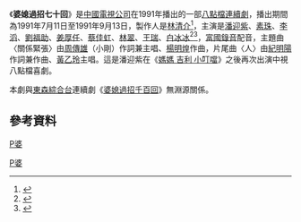 {{Infobox television
| 名稱 = 婆媳過招七十回
| 英文名稱 = 
| 圖片 = 
| 圖說 = 
| 分類 = 時裝連續劇
| 語言 = [[國語|國語]]
| 編劇 = 張春香
| 編審 = 蔣子安
| 字幕 = [[中文|中文]]
| 機位 = 
| 視訊制式 = [[NTSC制式|NTSC制式]]
| 每集長 = 60分鐘
| 集數 = 80
| 製作人 = 林清介
| 執行製作 = 李振福
| 製作公司 = 
| 主持 =
| 主演 = [[潘迎紫|潘迎紫]]、[[素珠|素珠]]、[[李滔|李滔]]、[[劉福助|劉福助]]、[[姜厚任|姜厚任]]、[[蔡佳虹|蔡佳虹]]、[[林翠|林翠]]、[[王瑞_(演員)|王瑞]]、[[白冰冰|白冰冰]]
| 標語 = 
| 旁白 = 
| 監製 = 
| 國家 = {{ROC-TW}}
| 電視網 = [[中國電視公司|中國電視公司]]
| 播出國家 = {{TWN}}
| 開始 = 1991年7月11日
| 結束 = 1991年9月13日
| website =  
}}
《'''婆媳過招七十回'''》是[[中國電視公司|中國電視公司]]在1991年播出的一部[[八點檔|八點檔]][[連續劇|連續劇]]，播出期間為1991年7月11日至1991年9月13日，製作人是[[林清介|林清介]]<ref>{{cite news |author1=張怡文 |author2=倪有純 |title=星期人物》校園玉女製造達人 林清介和學生情人們 |url=https://www.chinatimes.com/realtimenews/20170226000013-260404?chdtv |accessdate=2022-03-19 |work=中時新聞網 |date=2017-02-26 |language=zh-hant |archive-date=2022-03-19 |archive-url=https://web.archive.org/web/20220319172004/https://www.chinatimes.com/realtimenews/20170226000013-260404?chdtv }}</ref>，主演是[[潘迎紫|潘迎紫]]、[[素珠|素珠]]、[[李滔|李滔]]、[[劉福助|劉福助]]、[[姜厚任|姜厚任]]、[[蔡佳虹|蔡佳虹]]、[[林翠|林翠]]、[[王瑞_(演員)|王瑞]]、[[白冰冰|白冰冰]]<ref>{{cite news |author1=蕭雅文 |title=昔豔星「砸千萬買香奈兒」敗光存款 淡出螢光幕曝現況 |url=https://www.chinatimes.com/realtimenews/20200803000010-260404?chdtv |accessdate=2022-03-19 |work=中時新聞網 |date=2020-02-03 |language=zh-hant |archive-date=2022-03-19 |archive-url=https://web.archive.org/web/20220319171722/https://www.chinatimes.com/realtimenews/20200803000010-260404?chdtv }}</ref><ref>{{cite news |author1=吳維書 |title=當年女神、男神們現況公開 白冰冰揪眾星慶中視50周年 |url=https://www.chinatimes.com/realtimenews/20191017004754-260404?chdtv |accessdate=2022-03-19 |work=中時新聞網 |date=2019-10-17 |language=zh-hant |archive-date=2019-10-20 |archive-url=https://web.archive.org/web/20191020234339/https://www.chinatimes.com/realtimenews/20191017004754-260404?chdtv }}</ref>，[[富國錄音|富國錄音]]配音，主題曲〈關係緊張〉由[[周傳雄|周傳雄]]（小剛）作詞兼主唱、[[楊明煌|楊明煌]]作曲，片尾曲〈人〉由[[紀明陽|紀明陽]]作詞兼作曲、[[黃乙玲|黃乙玲]]主唱。這是潘迎紫在《[[媽媽_吉利_小叮噹|媽媽 吉利 小叮噹]]》之後再次出演中視八點檔喜劇。

本劇與[[東森綜合台|東森綜合台]]連續劇《[[婆媳過招千百回|婆媳過招千百回]]》無淵源關係。

== 參考資料 ==
{{reflist|2}}

{{中視八點檔}}
[[分類:中視電視劇|P婆]]
[[Category:1991年台灣電視劇集|P婆]]